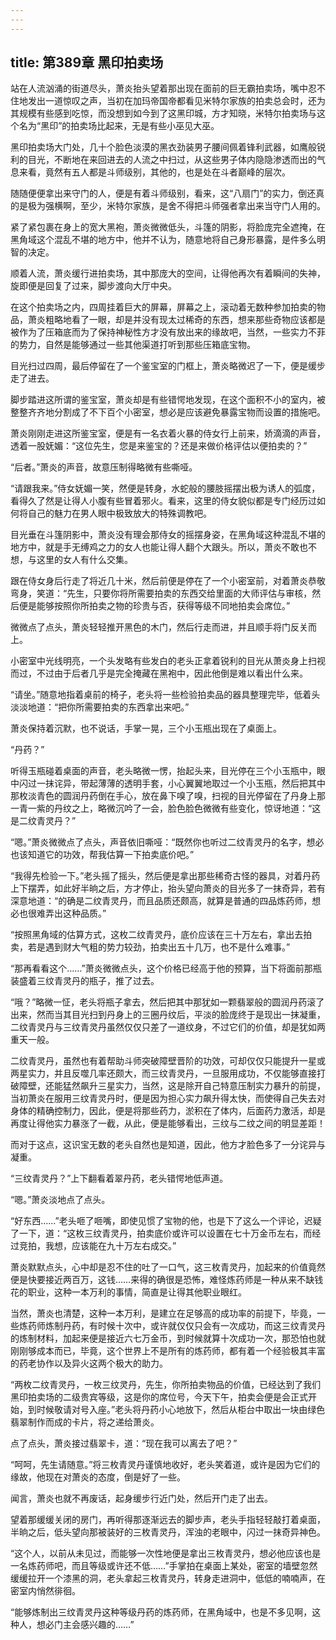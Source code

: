 ```yaml
---
---
---
```

title: 第389章 黑印拍卖场
---



站在人流汹涌的街道尽头，萧炎抬头望着那出现在面前的巨无霸拍卖场，嘴中忍不住地发出一道惊叹之声，当初在加玛帝国帝都看见米特尔家族的拍卖总会时，还为其规模有些感到吃惊，而没想到如今到了这黑印城，方才知晓，米特尔拍卖场与这个名为“黑印”的拍卖场比起来，无是有些小巫见大巫。

黑印拍卖场大门处，几十个脸色淡漠的黑衣劲装男子腰间佩着锋利武器，如鹰般锐利的目光，不断地在来回进去的人流之中扫过，从这些男子体内隐隐渗透而出的气息来看，竟然有五人都是斗师级别，其他的，也是处在斗者巅峰的层次。

随随便便拿出来守门的人，便是有着斗师级别，看来，这“八扇门”的实力，倒还真的是极为强横啊，至少，米特尔家族，是舍不得把斗师强者拿出来当守门人用的。

紧了紧包裹在身上的宽大黑袍，萧炎微微低头，斗篷的阴影，将脸庞完全遮掩，在黑角域这个混乱不堪的地方中，他并不认为，随意地将自己身形暴露，是件多么明智的决定。

顺着人流，萧炎缓行进拍卖场，其中那庞大的空间，让得他再次有着瞬间的失神，旋即便是回复了过来，脚步渡向大厅中央。

在这个拍卖场之内，四周挂着巨大的屏幕，屏幕之上，滚动着无数种参加拍卖的物品，萧炎粗略地看了一眼，却是并没有现太过稀奇的东西，想来那些奇物应该都是被作为了压箱底而为了保持神秘性方才没有放出来的缘故吧，当然，一些实力不菲的势力，自然是能够通过一些其他渠道打听到那些压箱底宝物。

目光扫过四周，最后停留在了一个鉴宝室的门框上，萧炎略微迟了一下，便是缓步走了进去。

脚步踏进这所谓的鉴宝室，萧炎却是有些错愕地发现，在这个面积不小的室内，被整整齐齐地分割成了不下百个小密室，想必是应该避免暴露宝物而设置的措施吧。

萧炎刚刚走进这所鉴宝室，便是有一名衣着火暴的侍女行上前来，娇滴滴的声音，透着一股妩媚：“这位先生，您是来鉴宝的？还是来做价格评估以便拍卖的？”

“后者。”萧炎的声音，故意压制得略微有些嘶哑。

“请跟我来。”侍女妩媚一笑，然便是转身，水蛇般的腰肢摇摆出极为诱人的弧度，看得久了然是让得人小腹有些冒着邪火。看来，这里的侍女貌似都是专门经历过如何将自己的魅力在男人眼中极致放大的特殊调教吧。

目光垂在斗篷阴影中，萧炎没有理会那侍女的摇摆身姿，在黑角域这种混乱不堪的地方中，就是手无缚鸡之力的女人也能让得人翻个大跟头。所以，萧炎不敢也不想，与这里的女人有什么交集。

跟在侍女身后行走了将近几十米，然后前便是停在了一个小密室前，对着萧炎恭敬弯身，笑道：“先生，只要你将所需要拍卖的东西交给里面的大师评估与审核，然后便是能够按照你所拍卖之物的珍贵与否，获得等级不同地拍卖会席位。”

微微点了点头，萧炎轻轻推开黑色的木门，然后行走而进，并且顺手将门反关而上。

小密室中光线明亮，一个头发略有些发白的老头正拿着锐利的目光从萧炎身上扫视而过，不过由于后者几乎是完全掩藏在黑袍中，因此他倒是难以看出什么来。

“请坐。”随意地指着桌前的椅子，老头将一些检验拍卖品的器具整理完毕，低着头淡淡地道：“把你所需要拍卖的东西拿出来吧。”

萧炎保持着沉默，也不说话，手掌一晃，三个小玉瓶出现在了桌面上。

“丹药？”

听得玉瓶碰着桌面的声音，老头略微一愣，抬起头来，目光停在三个小玉瓶中，眼中闪过一抹诧异，带起薄薄的透明手套，小心翼翼地取过一个小玉瓶，然后把其中那枚淡青色的圆润丹药倒在手心，放在鼻下嗅了嗅，扫视的目光停留在了丹身上那一青一紫的丹纹之上，略微沉吟了一会，脸色脸色微微有些变化，惊讶地道：“这是二纹青灵丹？”

“嗯。”萧炎微微点了点头，声音依旧嘶哑：“既然你也听过二纹青灵丹的名字，想必也该知道它的功效，帮我估算一下拍卖底价吧。”

“我得先检验一下。”老头摇了摇头，然后便是拿出那些稀奇古怪的器具，对着丹药上下摆弄，如此好半晌之后，方才停止，抬头望向萧炎的目光多了一抹奇异，若有深意地道：“的确是二纹青灵丹，而且品质还颇高，就算是普通的四品炼药师，想必也很难弄出这种品质。”

“按照黑角域的估算方式，这枚二纹青灵丹，底价应该在三十万左右，拿出去拍卖，若是遇到财大气粗的势力较劲，拍卖出五十几万，也不是什么难事。”

“那再看看这个……”萧炎微微点头，这个价格已经高于他的预算，当下将面前那瓶装盛着三纹青灵丹的瓶子，推了过去。

“哦？”略微一怔，老头将瓶子拿去，然后把其中那犹如一颗翡翠般的圆润丹药滚了出来，然而当其目光扫到丹身上的三圈丹纹后，平淡的脸庞终于是现出一抹凝重，二纹青灵丹与三纹青灵丹虽然仅仅只差了一道纹身，不过它们的价值，却是犹如两重天一般。

二纹青灵丹，虽然也有着帮助斗师突破障壁晋阶的功效，可却仅仅只能提升一星或两星实力，并且反噬几率还颇大，而三纹青灵丹，一旦服用成功，不仅能够直接打破障壁，还能猛然飙升三星实力，当然，这是除开自己特意压制实力暴升的前提，当初萧炎在服用三纹青灵丹时，便是因为担心实力飙升得太快，而使得自己失去对身体的精确控制力，因此，便是将那些药力，淤积在了体内，后面药力激活，却是再度让得他实力暴涨了一截，从此，便是能够看出，三纹与二纹之间的明显差距！

而对于这点，这识宝无数的老头自然也是知道，因此，他方才脸色多了一分诧异与凝重。

“三纹青灵丹？”上下翻看着翠丹药，老头错愕地低声道。

“嗯。”萧炎淡地点了点头。

“好东西……”老头咂了咂嘴，即使见惯了宝物的他，也是下了这么一个评论，迟疑了一下，道：“这枚三纹青灵丹，拍卖底价或许可以设置在七十万金币左右，而经过竞拍，我想，应该能在九十万左右成交。”

萧炎默默点头，心中却是忍不住的吐了一口气，这三枚青灵丹，加起来的价值竟然便是快要接近两百万，这钱……来得的确很是恐怖，难怪炼药师是一种从来不缺钱花的职业，这种一本万利的事情，简直是让得其他职业眼红。

当然，萧炎也清楚，这种一本万利，是建立在足够高的成功率的前提下，毕竟，一些炼药师炼制丹药，有时候十次中，或许就仅仅只会有一次成功，而这三纹青灵丹的炼制材料，加起来便是接近六七万金币，到时候就算十次成功一次，那恐怕也就刚刚够成本而已，毕竟，这个世界上不是所有的炼药师，都有着一个经验极其丰富的药老协作以及异火这两个极大的助力。

“两枚二纹青灵丹，一枚三纹灵丹，先生，你所拍卖物品的价值，已经达到了我们黑印拍卖场的二级贵宾等级，这是你的席位号，今天下午，拍卖会便是会正式开始，到时候敬请对号入座。”老头将丹药小心地放下，然后从柜台中取出一块由绿色翡翠制作而成的卡片，将之递给萧炎。

点了点头，萧炎接过翡翠卡，道：“现在我可以离去了吧？”

“呵呵，先生请随意。”将三枚青灵丹谨慎地收好，老头笑着道，或许是因为它们的缘故，他现在对萧炎的态度，倒是好了一些。

闻言，萧炎也就不再废话，起身缓步行近门处，然后开门走了出去。

望着那缓缓关闭的房门，再听得那逐渐远去的脚步声，老头手指轻轻敲打着桌面，半晌之后，低头望向那被装好的三枚青灵丹，浑浊的老眼中，闪过一抹奇异神色。

“这个人，以前从未见过，而能够一次性地便是拿出三枚青灵丹，想必他应该也是一名炼药师吧，而且等级或许还不低……”手掌拍在桌面上某处，密室的墙壁忽然缓缓拉开一个漆黑的洞，老头拿起三枚青灵丹，转身走进洞中，低低的喃喃声，在密室内悄然徘徊。

“能够炼制出三纹青灵丹这种等级丹药的炼药师，在黑角域中，也是不多见啊，这种人，想必门主会感兴趣的……”
